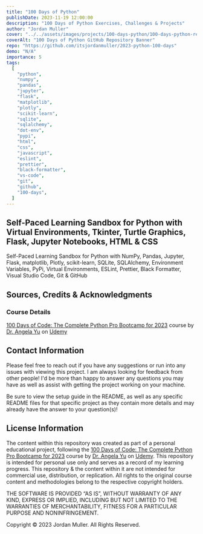 ```yaml
---
title: "100 Days of Python"
publishDate: 2023-11-19 12:00:00
description: "100 Days of Python Exercises, Challenges & Projects"
author: "Jordan Muller"
cover: "../../assets/images/projects/100-days-python/100-days-python-repo.png"
coverAlt: "100 Days of Python GitHub Repository Banner"
repo: "https://github.com/itsjordanmuller/2023-python-100-days"
demo: "N/A"
importance: 5
tags:
  [
    "python",
    "numpy",
    "pandas",
    "jupyter",
    "flask",
    "matplotlib",
    "plotly",
    "scikit-learn",
    "sqlite",
    "sqlalchemy",
    "dot-env",
    "pypi",
    "html",
    "css",
    "javascript",
    "eslint",
    "prettier",
    "black-formatter",
    "vs-code",
    "git",
    "github",
    "100-days",
  ]
---
```


## Self-Paced Learning Sandbox for Python with Virtual Environments, Tkinter, Turtle Graphics, Flask, Jupyter Notebooks, HTML & CSS

Self-Paced Learning Sandbox for Python with NumPy, Pandas, Jupyter, Flask, matplotlib, Plotly, scikit-learn, SQLite, SQLAlchemy, Environment Variables, PyPi, Virtual Environments, ESLint, Prettier, Black Formatter, Visual Studio Code, Git & GitHub

## Sources, Credits & Acknowledgments

### Course Details

[100 Days of Code: The Complete Python Pro Bootcamp for 2023](https://www.udemy.com/course/100-days-of-code/) course by [Dr. Angela Yu](https://www.udemy.com/user/4b4368a3-b5c8-4529-aa65-2056ec31f37e/) on [Udemy](https://www.udemy.com/)

## Contact Information

Please feel free to reach out if you have any suggestions or run into any issues with viewing this project. I am always looking for feedback from other people! I'd be more than happy to answer any questions you may have as well as assist with getting the project working on your machine.

Be sure to view the setup guide in the README, as well as any specific README files for that specific project as they contain more details and may already have the answer to your question(s)!

## License Information

The content within this repository was created as part of a personal educational project, following the [100 Days of Code: The Complete Python Pro Bootcamp for 2023](https://www.udemy.com/course/100-days-of-code/) course by [Dr. Angela Yu](https://www.udemy.com/user/4b4368a3-b5c8-4529-aa65-2056ec31f37e/) on [Udemy](https://www.udemy.com/). This repository is intended for personal use only and serves as a record of my learning progress. This repository & the content within it are not intended for commercial use, distribution, or replication. All rights to the original course content and methodologies belong to the respective copyright holders.

THE SOFTWARE IS PROVIDED “AS IS”, WITHOUT WARRANTY OF ANY KIND, EXPRESS OR IMPLIED, INCLUDING BUT NOT LIMITED TO THE WARRANTIES OF MERCHANTABILITY, FITNESS FOR A PARTICULAR PURPOSE AND NONINFRINGEMENT.

Copyright © 2023 Jordan Muller. All Rights Reserved.

